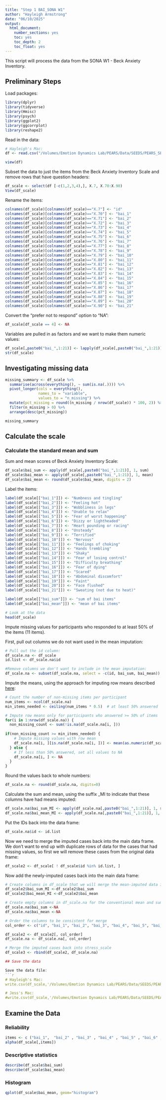```yaml
---
title: "Step 1 BAI_SONA W1"
author: "Hayleigh Armstrong"
date: "06/10/2025"
output:
  html_document:
    number_sections: yes
    toc: yes
    toc_depth: 2
    toc_float: yes
---
```


This script will process the data from the SONA W1 - Beck Anxiety Inventory.

## Preliminary Steps

Load packages:

```r
library(dplyr)
library(tidyverse)
library(Hmisc)
library(psych)
library(ggplot2)
library(ggcorrplot)
library(reshape2)
```

Read in the data:
```r
# Hayleigh's Mac: 
df <- read.csv("/Volumes/Emotion Dynamics Lab/PEARS/Data/SEEDS/PEARS_SEEDS_Demographics___Daily_Surveys_SONA_W1/SEEDS SONA W1 Demographics ExpiWell Data Cleaned.csv", na.strings=c("","NA"))

view(df)
```

Subset the data to just the items from the Beck Anxiety Inventory Scale and remove rows that have question headers:
```r
df_scale <- select(df [-c(1,2,3,4),], X.7, X.70:X.90)
View(df_scale)
```

Rename the items:
```r
colnames(df_scale)[colnames(df_scale)=="X.7"] <- "id"
colnames(df_scale)[colnames(df_scale)=="X.70"] <- "bai_1"
colnames(df_scale)[colnames(df_scale)=="X.71"] <- "bai_2"
colnames(df_scale)[colnames(df_scale)=="X.72"] <- "bai_3"
colnames(df_scale)[colnames(df_scale)=="X.73"] <- "bai_4"
colnames(df_scale)[colnames(df_scale)=="X.74"] <- "bai_5"
colnames(df_scale)[colnames(df_scale)=="X.75"] <- "bai_6"
colnames(df_scale)[colnames(df_scale)=="X.76"] <- "bai_7"
colnames(df_scale)[colnames(df_scale)=="X.77"] <- "bai_8"
colnames(df_scale)[colnames(df_scale)=="X.78"] <- "bai_9"
colnames(df_scale)[colnames(df_scale)=="X.79"] <- "bai_10"
colnames(df_scale)[colnames(df_scale)=="X.80"] <- "bai_11"
colnames(df_scale)[colnames(df_scale)=="X.81"] <- "bai_12"
colnames(df_scale)[colnames(df_scale)=="X.82"] <- "bai_13"
colnames(df_scale)[colnames(df_scale)=="X.83"] <- "bai_14"
colnames(df_scale)[colnames(df_scale)=="X.84"] <- "bai_15"
colnames(df_scale)[colnames(df_scale)=="X.85"] <- "bai_16"
colnames(df_scale)[colnames(df_scale)=="X.86"] <- "bai_17"
colnames(df_scale)[colnames(df_scale)=="X.87"] <- "bai_18"
colnames(df_scale)[colnames(df_scale)=="X.88"] <- "bai_19"
colnames(df_scale)[colnames(df_scale)=="X.89"] <- "bai_20"
colnames(df_scale)[colnames(df_scale)=="X.90"] <- "bai_21"
```

Convert the "prefer not to respond" option to "NA":
```r
df_scale[df_scale == 4] <- NA

```

Variables are pulled in as factors and we want to make them numeric values: 
```r
df_scale[,paste0("bai_",1:21)] <- lapply(df_scale[,paste0("bai_",1:21)], as.numeric)
str(df_scale)
```

## Investigating missing data
```r
missing_summary <- df_scale %>%
  summarise(across(everything(), ~ sum(is.na(.)))) %>%
  pivot_longer(cols = everything(),
               names_to = "variable",
               values_to = "n_missing") %>%
  mutate(pct_missing = round((n_missing / nrow(df_scale)) * 100, 2)) %>%
  filter(n_missing > 0) %>%
  arrange(desc(pct_missing))

missing_summary
```

## Calculate the scale

### Calculate the standard mean and sum

Sum and mean scores of Beck Anxiety Inventory Scale: 
```r

df_scale$bai_sum <- apply(df_scale[,paste0("bai_",1:21)], 1, sum)
df_scale$bai_mean <- apply(df_scale[,paste0("bai_",1:21)], 1, mean)
df_scale$bai_mean <- round(df_scale$bai_mean, digits = 2)

```

Label the items:
```r
label(df_scale[["bai_1"]]) <- "Numbness and tingling"
label(df_scale[["bai_2"]]) <- "Feeling hot"
label(df_scale[["bai_3"]]) <- "Wobbliness in legs"
label(df_scale[["bai_4"]]) <- "Unable to relax"
label(df_scale[["bai_5"]]) <- "Fear of worst happening"
label(df_scale[["bai_6"]]) <- "Dizzy or lightheaded"
label(df_scale[["bai_7"]]) <- "Heart pounding or racing"
label(df_scale[["bai_8"]]) <- "Unsteady"
label(df_scale[["bai_9"]]) <- "Terrified"
label(df_scale[["bai_10"]]) <- "Nervous"
label(df_scale[["bai_11"]]) <- "Feelings of choking"
label(df_scale[["bai_12"]]) <- "Hands trembling"
label(df_scale[["bai_13"]]) <- "Shaky"
label(df_scale[["bai_14"]]) <- "Fear of losing control"
label(df_scale[["bai_15"]]) <- "Difficulty breathing"
label(df_scale[["bai_16"]]) <- "Fear of dying"
label(df_scale[["bai_17"]]) <- "Scared"
label(df_scale[["bai_18"]]) <- "Abdominal discomfort"
label(df_scale[["bai_19"]]) <- "Faint"
label(df_scale[["bai_20"]]) <- "Face flushed"
label(df_scale[["bai_21"]]) <- "Sweating (not due to heat)"

label(df_scale[["bai_sum"]]) <- "sum of bai items"
label(df_scale[["bai_mean"]]) <- "mean of bai items"

# Look at the data
head(df_scale)
```

Impute missing values for participants who responded to at least 50% of the items (11 items).

First, pull out columns we do not want used in the mean imputation:
```r
# Pull out the id column:
df_scale.na <- df_scale
id.list <- df_scale.na$id

#Remove columns we don't want to include in the mean imputation:
df_scale.na <- subset(df_scale.na, select = -c(id, bai_sum, bai_mean))
```

Impute the means, using the approach for imputing row means described [here](https://statisticsglobe.com/mean-imputation-for-missing-data/):
```r
# Count the number of non-missing items per participant
num_items <- ncol(df_scale.na)
min_items_needed <- ceiling(num_items * 0.5)  # at least 50% answered

# Impute row means only for participants who answered >= 50% of items
for(i in 1:nrow(df_scale.na)) {
  non_missing_count <- sum(!is.na(df_scale.na[i, ]))
  
if(non_missing_count >= min_items_needed) {
    # Impute missing values with row mean
    df_scale.na[i, ][is.na(df_scale.na[i, ])] <- mean(as.numeric(df_scale.na[i, ]), na.rm = TRUE)
  } else {
    # If less than 50% answered, set all values to NA
    df_scale.na[i, ] <- NA
  }
}

```

Round the values back to whole numbers:
```r
df_scale.na <- round(df_scale.na, digits=0)
```

Calculate the sum and mean, using the suffix _MI to indicate that these columns have had means imputed:
```r
df_scale.na$bai_sum_MI <- apply(df_scale.na[,paste0("bai_",1:21)], 1, sum)
df_scale.na$bai_mean_MI <- apply(df_scale.na[,paste0("bai_",1:21)], 1, mean)

```

Put the IDs back into the data frame:
```r
df_scale.na$id <- id.list

```

Now we need to merge the imputed cases back into the main data frame. We don't want to end up with duplicate rows of data for the cases that had missing values, so first we will remove these cases from the original data frame:
```r
df_scale2 <- df_scale[ ! df_scale$id %in% id.list, ]

```

Now add the newly-imputed cases back into the main data frame:
```r
# Create columns in df_scale that we will merge the mean-imputed data into
df_scale2$bai_sum_MI <-df_scale2$bai_sum
df_scale2$bai_mean_MI <-df_scale2$bai_mean

# Create empty columns in df_scale.na for the conventional mean and sum (not MI)
df_scale.na$bai_sum <-NA
df_scale.na$bai_mean <-NA

# Order the columns to be consistent for merge
col_order <- c("id", "bai_1", "bai_2", "bai_3", "bai_4", "bai_5", "bai_6", "bai_7", "bai_8", "bai_9", "bai_10","bai_11","bai_12", "bai_13","bai_14","bai_15", "bai_16", "bai_17", "bai_18", "bai_19","bai_20","bai_21", "bai_sum", "bai_mean", "bai_sum_MI",  "bai_mean_MI")

df_scale2 <- df_scale2[, col_order]
df_scale.na <- df_scale.na[, col_order]

# Merge the imputed cases back into stress_scale
df_scale3 <- rbind(df_scale2, df_scale.na)
```


```r
## Save the data 

Save the data file:
```r
# Hayleigh's Mac:
write.csv(df_scale,'/Volumes/Emotion Dynamics Lab/PEARS/Data/SEEDS/PEARS_SEEDS_Demographics___Daily_Surveys_SONA_W1/Beck Anxiety Inventory-Step1_SONA_W1.csv')

# Jess's Mac:
#write.csv(df_scale,'/Volumes/Emotion Dynamics Lab/PEARS/Data/SEEDS/PEARS_SEEDS_Demographics___Daily_Surveys_SONA_W1/Beck Anxiety Inventory-Step1_SONA_W1.csv')
```

## Examine the Data

### Reliability
```r
items <- c ("bai_1",  "bai_2" , "bai_3" , "bai_4" , "bai_5" , "bai_6" , "bai_7" , "bai_8" , "bai_9",  "bai_10" , "bai_11" , "bai_12" , "bai_13" , "bai_14" , "bai_15" , "bai_16" , "bai_17",  "bai_18" , "bai_19" , "bai_20" , "bai_21")
alpha(df_scale[,items])
```

### Descriptive statistics
```r
describe(df_scale$bai_sum)
describe(df_scale$bai_mean)
```

### Histogram
```r
qplot(df_scale$bai_mean, geom="histogram") 
```